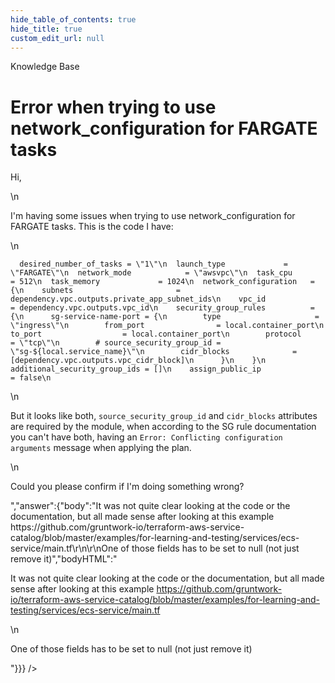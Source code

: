 ```yaml
---
hide_table_of_contents: true
hide_title: true
custom_edit_url: null
---
```



<CenterLayout>
<span className="searchCategory">Knowledge Base</span>
<h1>Error when trying to use network_configuration for FARGATE tasks</h1>
<GitHub discussion={{"id":"D_kwDOF8slf84AOoRR","number":151,"author":{"login":"fsanzdev"},"title":"Error when trying to use network_configuration for FARGATE tasks","body":"Hi, \r\n\r\nI'm having some issues when trying to use network_configuration for FARGATE tasks. This is the code I have:\r\n```\r\n  desired_number_of_tasks = \"1\"\r\n  launch_type             = \"FARGATE\"\r\n  network_mode            = \"awsvpc\"\r\n  task_cpu                = 512\r\n  task_memory             = 1024\r\n  network_configuration   = {\r\n    subnets                       = dependency.vpc.outputs.private_app_subnet_ids\r\n    vpc_id                        = dependency.vpc.outputs.vpc_id\r\n    security_group_rules          = {\r\n      sg-service-name-port = {\r\n        type                     = \"ingress\"\r\n        from_port                = local.container_port\r\n        to_port                  = local.container_port\r\n        protocol                 = \"tcp\"\r\n        # source_security_group_id = \"sg-${local.service_name}\"\r\n        cidr_blocks              = [dependency.vpc.outputs.vpc_cidr_block]\r\n      }\r\n    }\r\n    additional_security_group_ids = []\r\n    assign_public_ip              = false\r\n```\r\n\r\nBut it looks like both, `source_security_group_id` and `cidr_blocks` attributes are required by the module, when according to the SG rule documentation you can't have both, having an `Error: Conflicting configuration arguments` message when applying the plan.\r\n\r\nCould you please confirm if I'm doing something wrong?","bodyHTML":"<p dir=\"auto\">Hi,</p>\n<p dir=\"auto\">I'm having some issues when trying to use network_configuration for FARGATE tasks. This is the code I have:</p>\n<div class=\"snippet-clipboard-content notranslate position-relative overflow-auto\" data-snippet-clipboard-copy-content=\"  desired_number_of_tasks = &quot;1&quot;\n  launch_type             = &quot;FARGATE&quot;\n  network_mode            = &quot;awsvpc&quot;\n  task_cpu                = 512\n  task_memory             = 1024\n  network_configuration   = {\n    subnets                       = dependency.vpc.outputs.private_app_subnet_ids\n    vpc_id                        = dependency.vpc.outputs.vpc_id\n    security_group_rules          = {\n      sg-service-name-port = {\n        type                     = &quot;ingress&quot;\n        from_port                = local.container_port\n        to_port                  = local.container_port\n        protocol                 = &quot;tcp&quot;\n        # source_security_group_id = &quot;sg-${local.service_name}&quot;\n        cidr_blocks              = [dependency.vpc.outputs.vpc_cidr_block]\n      }\n    }\n    additional_security_group_ids = []\n    assign_public_ip              = false\"><pre class=\"notranslate\"><code>  desired_number_of_tasks = \"1\"\n  launch_type             = \"FARGATE\"\n  network_mode            = \"awsvpc\"\n  task_cpu                = 512\n  task_memory             = 1024\n  network_configuration   = {\n    subnets                       = dependency.vpc.outputs.private_app_subnet_ids\n    vpc_id                        = dependency.vpc.outputs.vpc_id\n    security_group_rules          = {\n      sg-service-name-port = {\n        type                     = \"ingress\"\n        from_port                = local.container_port\n        to_port                  = local.container_port\n        protocol                 = \"tcp\"\n        # source_security_group_id = \"sg-${local.service_name}\"\n        cidr_blocks              = [dependency.vpc.outputs.vpc_cidr_block]\n      }\n    }\n    additional_security_group_ids = []\n    assign_public_ip              = false\n</code></pre></div>\n<p dir=\"auto\">But it looks like both, <code class=\"notranslate\">source_security_group_id</code> and <code class=\"notranslate\">cidr_blocks</code> attributes are required by the module, when according to the SG rule documentation you can't have both, having an <code class=\"notranslate\">Error: Conflicting configuration arguments</code> message when applying the plan.</p>\n<p dir=\"auto\">Could you please confirm if I'm doing something wrong?</p>","answer":{"body":"It was not quite clear looking at the code or the documentation, but all made sense after looking at this example https://github.com/gruntwork-io/terraform-aws-service-catalog/blob/master/examples/for-learning-and-testing/services/ecs-service/main.tf\r\n\r\nOne of those fields has to be set to null (not just remove it)","bodyHTML":"<p dir=\"auto\">It was not quite clear looking at the code or the documentation, but all made sense after looking at this example <a href=\"https://github.com/gruntwork-io/terraform-aws-service-catalog/blob/master/examples/for-learning-and-testing/services/ecs-service/main.tf\">https://github.com/gruntwork-io/terraform-aws-service-catalog/blob/master/examples/for-learning-and-testing/services/ecs-service/main.tf</a></p>\n<p dir=\"auto\">One of those fields has to be set to null (not just remove it)</p>"}}} />

</CenterLayout>
  

<!-- ##DOCS-SOURCER-START
{
  "sourcePlugin": "github-discussions",
  "hash": "01a89eb239bf0aecf22a01a34d7cf029"
}
##DOCS-SOURCER-END -->

